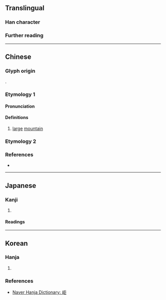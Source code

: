 {{character info}}
==Translingual==

===Han character===
{{Han char|rn=46|rad=山|as=05|asm++=04|sn=8|snm++=7|four=21717|canj=USS|ids=⿰山巨}}

===Further reading===
{{Han ref|kx=0308.380|dkj=07961|dj=0608.240|hdz=10762.170|uh=5CA0}}

----

==Chinese==

===Glyph origin===
{{Han compound|山|巨|c1=s|c2=p|t1=mountain|ls=psc}}.

===Etymology 1===
{{zh-forms}}

====Pronunciation====
{{zh-pron
|m=jù
|c=geoi6,keoi5
|mc=y
|oc=y
|cat=n
}}

====Definitions====
{{head|zh|Han character}}

# [[large]] [[mountain]]

===Etymology 2===
{{zh-see|距|a}}

===References===
* {{R:yue:Hanzi}}

----

==Japanese==

===Kanji===
{{ja-kanji|grade=|rs=山05}}

# {{rfdef|ja|sort=山05}}

====Readings====
{{ja-readings
|on=きょ,ご
}}

----

==Korean==

===Hanja===
{{ko-hanja|[[큰]] [[산]]|거}}

# {{rfdef|ko|sort=山05}}

===References===
* [https://hanja.dict.naver.com/#/entry/ccko/7691961d8e0d42e68611e5ee2900f18f Naver Hanja Dictionary: 岠]